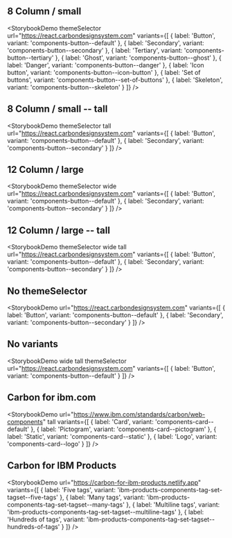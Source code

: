 ## 8 Column / small

<StorybookDemo
  themeSelector
  url="https://react.carbondesignsystem.com"
  variants={[
    {
      label: 'Button',
      variant: 'components-button--default'
    },
    {
      label: 'Secondary',
      variant: 'components-button--secondary'
    },
    {
      label: 'Tertiary',
      variant: 'components-button--tertiary'
    },
    {
      label: 'Ghost',
      variant: 'components-button--ghost'
    },
    {
      label: 'Danger',
      variant: 'components-button--danger'
    },
    {
      label: 'Icon button',
      variant: 'components-button--icon-button'
    },
    {
      label: 'Set of buttons',
      variant: 'components-button--set-of-buttons'
    },
    {
      label: 'Skeleton',
      variant: 'components-button--skeleton'
    }
  ]}
/>

## 8 Column / small -- tall

<StorybookDemo
  themeSelector
  tall
  url="https://react.carbondesignsystem.com"
  variants={[
    {
      label: 'Button',
      variant: 'components-button--default'
    },
    {
      label: 'Secondary',
      variant: 'components-button--secondary'
    }
  ]}
/>

## 12 Column / large

<StorybookDemo
  themeSelector
  wide
  url="https://react.carbondesignsystem.com"
  variants={[
    {
      label: 'Button',
      variant: 'components-button--default'
    },
    {
      label: 'Secondary',
      variant: 'components-button--secondary'
    }
  ]}
/>

## 12 Column / large -- tall

<StorybookDemo
  themeSelector
  wide
  tall
  url="https://react.carbondesignsystem.com"
  variants={[
    {
      label: 'Button',
      variant: 'components-button--default'
    },
    {
      label: 'Secondary',
      variant: 'components-button--secondary'
    }
  ]}
/>

## No themeSelector

<StorybookDemo
  url="https://react.carbondesignsystem.com"
  variants={[
    {
      label: 'Button',
      variant: 'components-button--default'
    },
    {
      label: 'Secondary',
      variant: 'components-button--secondary'
    }
  ]}
/>

## No variants

<StorybookDemo
  wide
  tall
  themeSelector
  url="https://react.carbondesignsystem.com"
  variants={[
    {
      label: 'Button',
      variant: 'components-button--default'
    }
  ]}
/>

## Carbon for ibm.com

<StorybookDemo
  url="https://www.ibm.com/standards/carbon/web-components"
  tall
  variants={[
    {
      label: 'Card',
      variant: 'components-card--default'
    },
    {
      label: 'Pictogram',
      variant: 'components-card--pictogram'
    },
    {
      label: 'Static',
      variant: 'components-card--static'
    },
    {
      label: 'Logo',
      variant: 'components-card--logo'
    }
  ]}
/>

## Carbon for IBM Products

<StorybookDemo
  url="https://carbon-for-ibm-products.netlify.app"
  variants={[
    {
      label: 'Five tags',
      variant: 'ibm-products-components-tag-set-tagset--five-tags'
    },
    {
      label: 'Many tags',
      variant: 'ibm-products-components-tag-set-tagset--many-tags'
    },
    {
      label: 'Multiline tags',
      variant: 'ibm-products-components-tag-set-tagset--multiline-tags'
    },
    {
      label: 'Hundreds of tags',
      variant: 'ibm-products-components-tag-set-tagset--hundreds-of-tags'
    }
  ]}
/>

